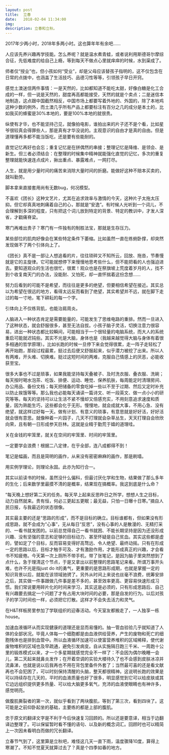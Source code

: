 ```yaml
---
layout: post
title:  立春
date:   2018-02-04 11:34:00
img: 
description: 立春和立秋。
---
```


2017年少两小时，2018年多两小时。这也算年年有余吧……

人应该先养兴趣再学技能。怎么养呢？就是温水煮青蛙，或者说利用斯德哥尔摩综合征，先低难度的给自己上瘾，等到每天不做点心里就痒痒的时候，水到渠成了。

师者仅“授业”也，但小孩如何“受业”，却是父母应该替孩子指明的，这不仅包含在日常的点拨中，也涵盖了生活技巧、品德习性等等，引领孩子早日开窍。

感觉土澳迷信两件事情：一是天然的，比如都知道不能吃太甜，好像白糖是化工合成的一样，但一说是天然的，甜度再高都能接受，天然的就是个卖点；二是迷信本地制造，这点跟中国截然相反，中国市场上都要写着外地的、外国的，除了本地鸡这种少数的例外，而土澳几乎所有产品上都要标注有百分之几的成分是本土的，比如我买的蜂蜜是30%本地的，要是100%本地的就很贵。

纵使有才华，也不能坚持己见，就像拍电影，谁拍出来的片子还不是个看，比如星爷很较真会得罪些人，那是真有才华没说的。主观意识的自由才是真的自由。但是道理懂再多都不能当饭吃，还是要有些能耐的。

直觉记忆再好也会忘；重复记忆是在拼偶然的串接；整理记忆是降维、是领会、是新生。但三者必须结合：在整理的时候集中精神就能强化直觉的记忆，多次的重复整理就能快速连点成片，揪出重点、暴露难点，一网打尽。

人生，就是用少量时间的痛苦来消除大量时间的折磨。能做好这种不赔本买卖的，就叫勤劳。

脚本拿来直接套用尚有无数bug，何况模型。

不喜欢《团长》这种文艺片，尤其在追求效率与激情的今天，这种片子太拖太压抑。但它却真真地刺痛着自己的心，那就是“安逸”。有时候人光听到一个词儿，不会理解到多深的程度，只有把这个词儿放到特定的背景、特定的教训中，才发人深省，才戳痛脊梁。

寒门再难出贵子？寒门有一件独有的制胜法宝，那就是生存压力。

某些部位的肌肉好像会在某些特定条件下萎缩。比如虽然一直在练俯卧撑，却突然发现做不了两个引体向上了。

《团长》真不是一部让人想追看的片，往往琐碎又不知所云，回放、拖沓，节奏慢就是它的主旋律。它可能就想停下来慢慢地思考些什么，但不能把看的人也强迫进去。要知道观众的生活也很忙，很累！观众也是在祭旗坡上荒度着岁月的人，找不到个收复南天门的办法，没能耐、又怕死，却一直怀揣着这份念想……

努力后看到的可能不是希望，而往往是更多的绝望，但要相信希望在接近。其实总以为希望在很远的地方，看得太远反而看到了绝望，其实希望并不远，就在脚下走过的每一寸地，笔下耕耘的每一个字。

引体向上不仅练背肌，也能治肩周炎。

人脑进入一种状态肯定是需要能量的，可能发生了思维电路的重排。然而一旦进入了这种状态，就会舒服很多，甚至无法自拔。小孩子脑子灵活，切换注意力很容易，进出一种状态都比较瞬间，可能相当于一个很轻量的电脑系统，而大人的系统重启可能就迟钝些。其实不光是大脑，身体也是（我越来越觉得大脑与身体有着很多相通的哲学原理）。比如长跑的时候一旦停下来会觉得很累，走一阵子走轻松了再开始跑，那段过程最累，挺过去后便又舒服起来，似乎潜力被挖了出来。所以人有两难，开头难、切换难。挺过这短时间的两难，克服自己情感上的厌恶，必能收获至宝。

很多大事也不过是琐事，如果我能坚持每天叠被子、及时洗衣服、叠衣服、洗碗；每天按时喝水泡茶、吃饭、排便、运动、睡觉、保养肌肤，每周能定时清理房间、办公用品、备份文档；每天把储备的零食吃掉一些以不至于过期、然后又定时补充以防止挨饿等等。那么我也必能每天诵读一篇诗文、听一段英文、做一点小小的研究等等。每天的坚持可以让生活不紧不慢却又倍感充实，不用刻意追求速度和质量，因为熟能生巧，这些都会化于无形。慢慢地，就会成就大事，不用心急、没有绝望，就这样过好每一天。做有计划、有意义的琐事，有意思就是好好活，好好活就会很有意思。就像种着一片园子，几天不打理就会杂草丛生，天天打理自会欣欣向荣，且有朝一日形成参天巨林。这就是业精于勤荒于嬉的道理哇。

关在金钱的牢笼里，就关在空间的牢笼里、时间的牢笼里。

一定要学会浪费！根据二八定律，在乎全部，连八成都得不到！

笔记是幅画，而且是简明的画作，从来没有密密麻麻的画作，那是刷墙。

用实例学理论，则理论永固。此亦为知行合一。

其实以前读书的时候，虽然没什么偏科，但最讨厌化学和生物，结果做了那么多年的生化；后来数学里最摸不清的是概率，结果现在搞概率。我这到底是什么命？

“每天晚上想好第二天的任务。每天早上起来反思昨日之所学，想想人生之目标，动力自然就来。贵有恒，何必三更起五更眠；最无益，只怕一日曝十日寒。”摘自人民日报，与我最近的状态很像。

其实最主要的还是“思路的形成”，而不是目标的确立。目标谁都有，但如果没有形成思路，就不会成为“心事”，无从每日“反思”，没有心事的人是散漫的、无精打采的、一看书就发困的。以前总觉得自己一看书就困、不能长期坚持是因为还没形成兴趣、没有坚强的意志和足够的目标动力、甚至怀疑是自己贫血。其实这些都是虚的，譬如定了个目标，反而容易变得好高骛远、令人绝望、最终动摇。只有在形成一定的思路以后，目标才触手可及、才有激励作用，才能形成真正的兴趣，才会看书不知疲倦。今天第一次上厕所不带手机，带了张笔记，是因为脑子里突然想到了点什么，急于理清这个节点，于是又拿出以前整理的思路笔记来看。所谓万事开头难，也许不光是指just do it的勇气，更重要的是思路形成期，也就是掌握一定的知识背景以后，就能在该领域驰骋了。另外从时间上来说也丝毫不浪费，统筹安排之后，其实做一件事跟做几件事是差不多的，甚至效率更高、更容易快速形成习惯。我们常说要用碎片化的时间来学习，其实这是必须的，只有形成思路后、自己有兴趣要去搞定一个问题了才有占用大块时间的必要，那是自发的行为。以后对孩子的学习时间也一样，必须把它打散。这样才不会失去活力和灵气。

在H&T样板房里参加了学联组织的迎春活动。今天室友都搬走了，一人独享一栋house。

加速血液循环从而实现健康的道理还是显而易懂的。抽一管血验验几乎就知道了人体的全部状况。毕竟人体每一个细胞都是由血液供给营养，产生的废物和死亡的细胞残体也是排到血管中。所以血液循环加速可以使富营养堆积的区域稀释，使代谢废物堆积的区域也及早疏通，避免引发病变。自从实施隔日跑三千米、一周跑十公里的锻炼模式以来，才一个多星期就感觉完全不一样了：不会因为偶尔晚睡一会儿，第二天起来就鼻炎发作；在开着空调的实验大楼待久了也不会感到皮肤冰凉并流鼻涕，也就是说以后我再也不用在背包里备件外套了；当然最可喜的还是看文献再也不会犯困了，可以时刻保持清醒的头脑，整天都很精神。这说明长跑的效果是可以持续存在几天的，平时的血液质量也好了很多，明显感觉到它可以给皮肤或其它边远组织提供更多热量、可以给大脑更多氧气，充沛的血液使眼睛也有神许多，感觉明亮。

做腹肌撕裂者的第一次，就似乎看到了两块腹肌，等到了第三次，看到四块了。这可能是之前仰卧起坐的基础，主要练的都是上部的腹肌。

忠于原文的翻译文字是不利于今后快速复习回顾的。所以还是要意译，相当于边翻译边整理了。可以保留暂时看不懂的语句、以及新的概念词汇。回顾时也可以精简上一次因未看明白而做的冗长翻译。

立春节气到了，这里算是立秋吧，难怪这几天一直下雨，温度骤降10度，算得上寒潮了。不知不觉夏天就算过去了？真是个四季如春的地方。